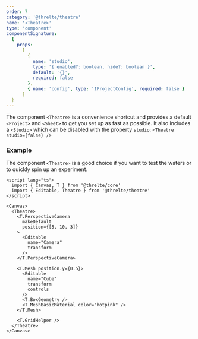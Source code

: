 ```yaml
---
order: 7
category: '@threlte/theatre'
name: '<Theatre>'
type: 'component'
componentSignature:
  {
    props:
      [
        {
          name: 'studio',
          type: '{ enabled?: boolean, hide?: boolean }',
          default: '{}',
          required: false
        },
        { name: 'config', type: 'IProjectConfig', required: false }
      ]
  }
---
```


The component `<Theatre>` is a convenience shortcut and provides a default `<Project>` and `<Sheet>` to get you set up as fast as possible. It also includes a `<Studio>` which can be disabled with the property `studio`: `<Theatre studio={false} />`

### Example

The component `<Theatre>` is a good choice if you want to test the waters or to quickly spin up an experiment.

```svelte
<script lang="ts">
  import { Canvas, T } from '@threlte/core'
  import { Editable, Theatre } from '@threlte/theatre'
</script>

<Canvas>
  <Theatre>
    <T.PerspectiveCamera
      makeDefault
      position={[5, 10, 3]}
    >
      <Editable
        name="Camera"
        transform
      />
    </T.PerspectiveCamera>

    <T.Mesh position.y={0.5}>
      <Editable
        name="Cube"
        transform
        controls
      />
      <T.BoxGeometry />
      <T.MeshBasicMaterial color="hotpink" />
    </T.Mesh>

    <T.GridHelper />
  </Theatre>
</Canvas>
```
